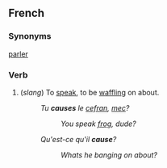 ==French==
===Synonyms===
[[parler]]
===Verb===
# (''slang'') To [[speak]], to be [[waffle|waffling]] on about.
#: ''Tu '''causes''' le [[cefran]], [[mec]]?''
#:: ''You speak [[frog]], dude?''
#: ''Qu'est-ce qu'il '''cause'''?''
#:: ''Whats he banging on about?''